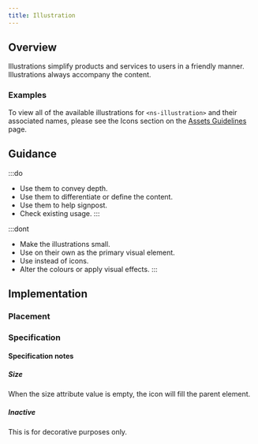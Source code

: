 ```yaml
---
title: Illustration
---
```




## Overview

<CompDetails name={componentName} />

Illustrations simplify products and services to users in a friendly manner. Illustrations always accompany the content.

### Examples

To view all of the available illustrations for `<ns-illustration>` and their associated names, please see the Icons section on the [Assets Guidelines](../guidelines/assets#illustrations) page.

<ExampleViewer type="standard" />

## Guidance

:::do
- Use them to convey depth.
- Use them to differentiate or define the content.
- Use them to help signpost.
- Check existing usage.
:::

:::dont
- Make the illustrations small.
- Use on their own as the primary visual element.
- Use instead of icons.
- Alter the colours or apply visual effects.
:::

## Implementation

### Placement

<Placement name={componentName} />

### Specification

<Specification name={componentName} />

#### Specification notes

##### Size

When the size attribute value is empty, the icon will fill the parent element.

##### Inactive

This is for decorative purposes only.


